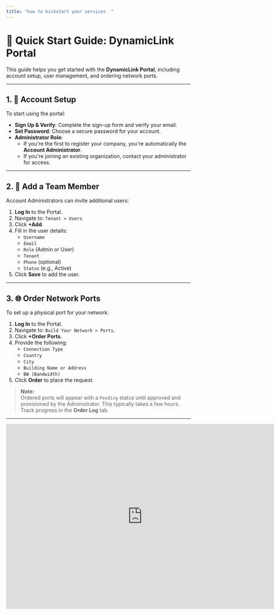 ```yaml
---
title: "how to kickstart your services  "
---
```


# 🚀 Quick Start Guide: DynamicLink  Portal

This guide helps you get started with the **DynamicLink  Portal**, including account setup, user management, and ordering network ports.

---

## 1. 🔐 Account Setup

To start using the portal:

- **Sign Up & Verify**: Complete the sign-up form and verify your email.
- **Set Password**: Choose a secure password for your account.
- **Administrator Role**:
  - If you're the first to register your company, you're automatically the **Account Administrator**.
  - If you're joining an existing organization, contact your administrator for access.

---

## 2. 👥 Add a Team Member

Account Administrators can invite additional users:

1. **Log In** to the  Portal.
2. Navigate to: `Tenant > Users`.
3. Click **\+Add**.
4. Fill in the user details:
   - `Username`
   - `Email`
   - `Role` (Admin or User)
   - `Tenant`
   - `Phone` (optional)
   - `Status` (e.g., Active)
5. Click **Save** to add the user.

---

## 3. 🌐 Order Network Ports

To set up a physical port for your network:

1. **Log In** to the  Portal.
2. Navigate to: `Build Your Network > Ports`.
3. Click **\+Order Ports**.
4. Provide the following:
   - `Connection Type`
   - `Country`
   - `City`
   - `Building Name or Address`
   - `BW (Bandwidth)`
5. Click **Order** to place the request.

> **Note:**\
> Ordered ports will appear with a `Pending` status until approved and provisioned by the Administrator. This typically takes a few hours. Track progress in the **Order Log** tab.

---

<iframe src="https://veed.io/embed/8775a5f2-6316-4a35-af2d-61cf213ce6eb?watermark=0&color=default&sharing=0&title=1" width="744" height="504" frameborder="0" title="Zayo NaaS Portal - Buying a port " webkitallowfullscreen mozallowfullscreen allowfullscreen />
